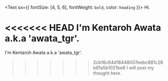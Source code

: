 <Text sx={{ fontSize: [4, 5, 6], fontWeight: `bold`, color: `heading` }}>
  Hi.
</Text>

<<<<<<< HEAD
I'm Kentaroh Awata a.k.a 'awata_tgr'.  
=======
I'm Kentaroh Awata a.k.a 'awata_tgr'.
>>>>>>> 2cb16c64d18448007eebc881c28b81a5b1021be6
I will post my thought here.
